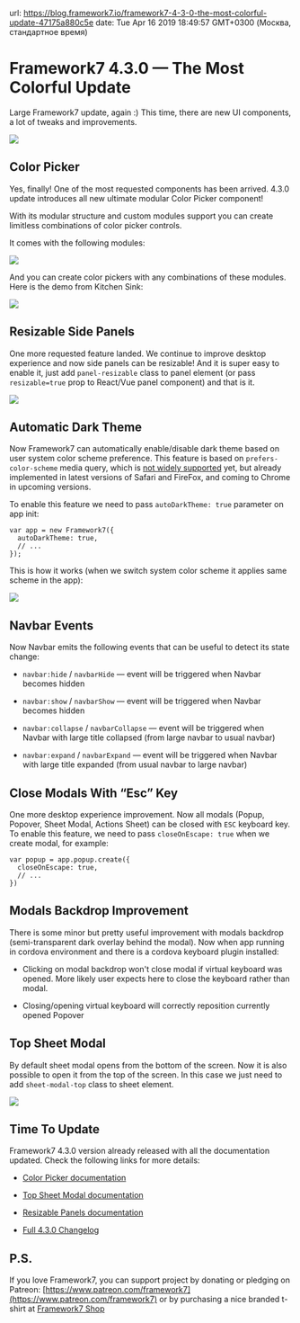 url: https://blog.framework7.io/framework7-4-3-0-the-most-colorful-update-47175a880c5e
date: Tue Apr 16 2019 18:49:57 GMT+0300 (Москва, стандартное время)

# Framework7 4.3.0 — The Most Colorful Update

Large Framework7 update, again :) This time, there are new UI components, a lot of tweaks and improvements.

![](https://cdn-images-1.medium.com/max/4000/1*nx-78i1maLq1TXgIt3JQww.png)

## Color Picker

Yes, finally! One of the most requested components has been arrived. 4.3.0 update introduces all new ultimate modular Color Picker component!

With its modular structure and custom modules support you can create limitless combinations of color picker controls.

It comes with the following modules:

![](https://cdn-images-1.medium.com/max/6000/1*nH5aK9wzTEW9o8r0ezbgbg.png)

And you can create color pickers with any combinations of these modules. Here is the demo from Kitchen Sink:

![](https://cdn-images-1.medium.com/max/2000/1*PmeT2piTSoH7nrAdUjQuWg.gif)

## Resizable Side Panels

One more requested feature landed. We continue to improve desktop experience and now side panels can be resizable! And it is super easy to enable it, just add `panel-resizable` class to panel element (or pass `resizable=true` prop to React/Vue panel component) and that is it.

![](https://cdn-images-1.medium.com/max/2000/1*ZXjC8IStUXOEyFF3lsYkoQ.gif)

## Automatic Dark Theme

Now Framework7 can automatically enable/disable dark theme based on user system color scheme preference. This feature is based on `prefers-color-scheme` media query, which is [not widely supported](https://caniuse.com/#feat=prefers-color-scheme) yet, but already implemented in latest versions of Safari and FireFox, and coming to Chrome in upcoming versions.

To enable this feature we need to pass `autoDarkTheme: true` parameter on app init:

```
var app = new Framework7({
  autoDarkTheme: true,
  // ...
});
```

This is how it works (when we switch system color scheme it applies same scheme in the app):

![](https://cdn-images-1.medium.com/max/2000/1*Sr7M1fnnWXULXxfDAQoSdQ.gif)

## Navbar Events

Now Navbar emits the following events that can be useful to detect its state change:

- `navbar:hide` / `navbarHide` — event will be triggered when Navbar becomes hidden

- `navbar:show` / `navbarShow` — event will be triggered when Navbar becomes hidden

- `navbar:collapse` / `navbarCollapse` — event will be triggered when Navbar with large title collapsed (from large navbar to usual navbar)

- `navbar:expand` / `navbarExpand` — event will be triggered when Navbar with large title expanded (from usual navbar to large navbar)

## Close Modals With “Esc” Key

One more desktop experience improvement. Now all modals (Popup, Popover, Sheet Modal, Actions Sheet) can be closed with `ESC` keyboard key. To enable this feature, we need to pass `closeOnEscape: true` when we create modal, for example:

```
var popup = app.popup.create({
  closeOnEscape: true,
  // ...
})
```

## Modals Backdrop Improvement

There is some minor but pretty useful improvement with modals backdrop (semi-transparent dark overlay behind the modal). Now when app running in cordova environment and there is a cordova keyboard plugin installed:

- Clicking on modal backdrop won't close modal if virtual keyboard was opened. More likely user expects here to close the keyboard rather than modal.

- Closing/opening virtual keyboard will correctly reposition currently opened Popover

## Top Sheet Modal

By default sheet modal opens from the bottom of the screen. Now it is also possible to open it from the top of the screen. In this case we just need to add `sheet-modal-top` class to sheet element.

![](https://cdn-images-1.medium.com/max/2000/1*gBE5c-hQIdzu_9pRyuqowQ.gif)

## Time To Update

Framework7 4.3.0 version already released with all the documentation updated. Check the following links for more details:

- [Color Picker documentation](https://framework7.io/docs/color-picker.html)

- [Top Sheet Modal documentation](https://framework7.io/docs/sheet-modal.html#sheet-top-layout)

- [Resizable Panels documentation](https://framework7.io/docs/panel.html#resizable-panel)

- [Full 4.3.0 Changelog](https://github.com/framework7io/framework7/blob/master/CHANGELOG.md)

## P.S.

If you love Framework7, you can support project by donating or pledging on Patreon: [https://www.patreon.com/framework7](https://www.patreon.com/framework7) or by purchasing a nice branded t-shirt at [Framework7 Shop](https://teespring.com/stores/framework7)
